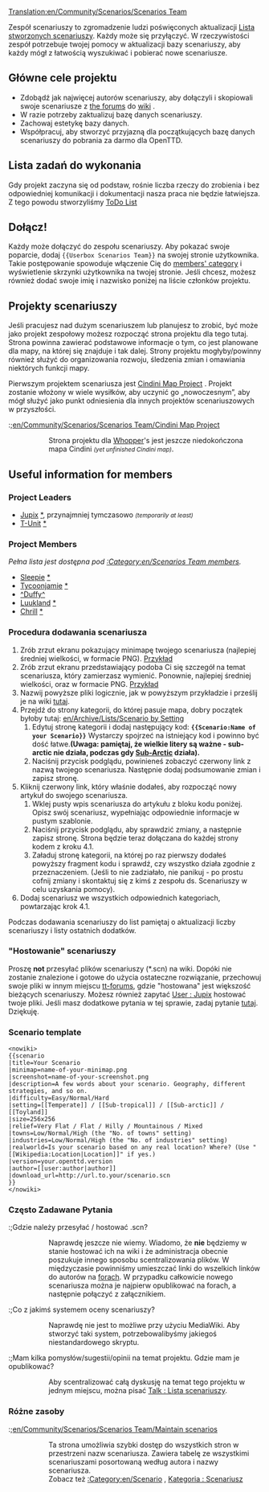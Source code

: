 [[Translation:en/Community/Scenarios/Scenarios Team]]

Zespół scenariuszy to zgromadzenie ludzi poświęconych aktualizacji [[pl/Archive/Lists/Lista scenariuszy|Lista stworzonych scenariuszy]]. Każdy może się przyłączyć. W rzeczywistości zespół potrzebuje twojej pomocy w aktualizacji bazy scenariuszy, aby każdy mógł z łatwością wyszukiwać i pobierać nowe scenariusze.

==Główne cele projektu==

* Zdobądź jak najwięcej autorów scenariuszy, aby dołączyli i skopiowali swoje scenariusze z [http://www.tt-forums.net/viewforum.php?f=60 the forums] do [[pl/Archive/Lists/Lista scenariuszy| wiki]] .
* W razie potrzeby zaktualizuj bazę danych scenariuszy.
* Zachowaj estetykę bazy danych.
* Współpracuj, aby stworzyć przyjazną dla początkujących bazę danych scenariuszy do pobrania za darmo dla OpenTTD.

==Lista zadań do wykonania==
Gdy projekt zaczyna się od podstaw, rośnie liczba rzeczy do zrobienia i bez odpowiedniej komunikacji i dokumentacji nasza praca nie będzie łatwiejsza. Z tego powodu stworzyliśmy  [[en/Community/Scenarios/Scenarios Team ToDo List|ToDo List]]

==Dołącz!==

Każdy może dołączyć do zespołu scenariuszy. Aby pokazać swoje poparcie, dodaj <code><nowiki>{{Userbox Scenarios Team}}</nowiki></code> na swojej stronie użytkownika. Takie postępowanie spowoduje włączenie Cię do [[:Category:en/Scenarios Team members|members' category]] i wyświetlenie skrzynki użytkownika na twojej stronie. Jeśli chcesz, możesz również dodać swoje imię i nazwisko poniżej na liście członków projektu.

==Projekty scenariuszy==

Jeśli pracujesz nad dużym scenariuszem lub planujesz to zrobić, być może jako projekt zespołowy możesz rozpocząć
strona projektu dla tego tutaj. Strona powinna zawierać podstawowe informacje o tym, co jest planowane dla mapy, na której się znajduje i tak dalej. Strony projektu mogłyby/powinny również służyć do organizowania rozwoju, śledzenia zmian i omawiania niektórych funkcji mapy.

Pierwszym projektem scenariusza jest  [[en/Community/Scenarios/Scenarios Team/Cindini Map Project|Cindini Map Project]] . Projekt zostanie włożony w wiele wysiłków, aby uczynić go „nowoczesnym”, aby mógł służyć jako punkt odniesienia dla innych projektów scenariuszowych w przyszłości.

:;[[en/Community/Scenarios/Scenarios Team/Cindini Map Project]]
::Strona projektu dla  [[en/Whopper|Whopper]]'s jest jeszcze niedokończona mapa Cindini <small>''(yet unfinished Cindini map)''</small>.

==Useful information for members==

===Project Leaders===

* [[en/Jupix|Jupix]] [http://www.tt-forums.net/profile.php?mode=viewprofile&u=6127 *], przynajmniej tymczasowo <small>''(temporarily at least)''</small>
* [[en/T-Unit|T-Unit]] [http://www.tt-forums.net/profile.php?mode=viewprofile&u=16437 *]

===Project Members===

''Pełna lista jest dostępna pod [[:Category:en/Scenarios Team members]].''

*[[en/Sleepie|Sleepie]] [http://www.tt-forums.net/profile.php?mode=viewprofile&u=15521 *]
*[[en/Tycoonjamie|Tycoonjamie]] [http://www.tt-forums.net/profile.php?mode=viewprofile&u=11355 *]
*[[en/^Duffy^|^Duffy^]]
*[[en/Luukland|Luukland]] [http://www.tt-forums.net/profile.php?mode=viewprofile&u=18632 *]
*[[en/Chrill|Chrill]] [http://www.tt-forums.net/memberlist.php?mode=viewprofile&u=5436 * ]

===Procedura dodawania scenariusza===

# Zrób zrzut ekranu pokazujący minimapę twojego scenariusza (najlepiej średniej wielkości, w formacie PNG). [http://wiki.openttd.org/index.php/Image:Scn-echo-minimap.png Przykład]
# Zrób zrzut ekranu przedstawiający podoba Ci się szczegół na temat scenariusza, który zamierzasz wymienić. Ponownie, najlepiej średniej wielkości, oraz w formacie PNG. [http://wiki.openttd.org/index.php/Image:Scn-echo-screenshot.png Przykład]
# Nazwij powyższe pliki logicznie, jak w powyższym przykładzie i prześlij je na wiki [[en/Special/Upload|tutaj]].
# Przejdź do strony kategorii, do której pasuje mapa, dobry początek byłoby tutaj: [[en/Archive/Lists/Scenario by Setting]]<!--[[Scenariusz według ustawień]]-->
## Edytuj stronę kategorii i dodaj następujący kod: '''<code><nowiki>{{Scenario:Name of your Scenario}}</nowiki><!--<nowiki>{{Scenariusz: nazwa twojego scenariusza}}</nowiki>--></code>''' Wystarczy spojrzeć na istniejący kod i powinno być dość łatwe.'''(Uwaga: pamiętaj, że wielkie litery są ważne - <nowiki>sub-arctic</nowiki> nie działa, podczas gdy [[pl/Manual/Klimat#Arktyczny|Sub-Arctic]]<!--Sub-Arktyczny--> działa). '''
## Naciśnij przycisk podglądu, powinieneś zobaczyć czerwony link z nazwą twojego scenariusza. Następnie dodaj podsumowanie zmian i zapisz stronę.
# Kliknij czerwony link, który właśnie dodałeś, aby rozpocząć nowy artykuł do swojego scenariusza.
## Wklej pusty wpis scenariusza do artykułu z bloku kodu poniżej. Opisz swój scenariusz, wypełniając odpowiednie informacje w pustym szablonie.
## Naciśnij przycisk podglądu, aby sprawdzić zmiany, a następnie zapisz stronę. Strona będzie teraz dołączana do każdej strony kodem z kroku 4.1.
## Załaduj stronę kategorii, na której po raz pierwszy dodałeś powyższy fragment kodu i sprawdź, czy wszystko działa zgodnie z przeznaczeniem. (Jeśli to nie zadziałało, nie panikuj - po prostu cofnij zmiany i skontaktuj się z kimś z zespołu ds. Scenariuszy w celu uzyskania pomocy).
# Dodaj scenariusz we wszystkich odpowiednich kategoriach, powtarzając krok 4.1.

Podczas dodawania scenariuszy do list pamiętaj o aktualizacji liczby scenariuszy i listy ostatnich dodatków.

==="Hostowanie" scenariuszy===
Proszę '''not''' przesyłać plików scenariuszy (*.scn) na wiki. Dopóki nie zostanie znalezione i gotowe do użycia ostateczne rozwiązanie, przechowuj swoje pliki w innym miejscu [http://www.tt-forums.net/viewforum.php?f=60 tt-forums], gdzie "hostowana" jest większość bieżących scenariuszy. Możesz również zapytać [[en/Jupix|User : Jupix]] hostować twoje pliki. Jeśli masz dodatkowe pytania w tej sprawie, zadaj pytanie <!--[[Talk:List of player-made scenarios|here]]-->[[pl/Lista scenariuszy|tutaj]].
Dziękuję.

===Scenario template===

<pre>
<nowiki>
{{scenario
|title=Your Scenario
|minimap=name-of-your-minimap.png
|screenshot=name-of-your-screenshot.png
|description=A few words about your scenario. Geography, different strategies, and so on.
|difficulty=Easy/Normal/Hard
|setting=[[Temperate]] / [[Sub-tropical]] / [[Sub-arctic]] / [[Toyland]]
|size=256x256
|relief=Very Flat / Flat / Hilly / Mountainous / Mixed
|towns=Low/Normal/High (the "No. of towns" setting)
|industries=Low/Normal/High (the "No. of industries" setting)
|realworld=Is your scenario based on any real location? Where? (Use "[[Wikipedia:Location|Location]]" if yes.)
|version=your.openttd.version
|author=[[user:author|author]]
|download_url=http://url.to.your/scenario.scn
}}
</nowiki>
</pre>

===Często Zadawane Pytania===

:;Gdzie należy przesyłać / hostować .scn?
::Naprawdę jeszcze nie wiemy. Wiadomo, że '''nie''' będziemy w stanie hostować ich na wiki i że administracja obecnie poszukuje innego sposobu scentralizowania plików. W międzyczasie powinniśmy umieszczać linki do wszelkich linków do autorów na [http://www.tt-forums.net/viewforum.php?f=60 forach]. W przypadku całkowicie nowego scenariusza można je najpierw opublikować na forach, a następnie połączyć z załącznikiem.

:;Co z jakimś systemem oceny scenariuszy?
::Naprawdę nie jest to możliwe przy użyciu MediaWiki. Aby stworzyć taki system, potrzebowalibyśmy jakiegoś niestandardowego skryptu.

:;Mam kilka pomysłów/sugestii/opinii na temat projektu. Gdzie mam je opublikować?
::Aby scentralizować całą dyskusję na temat tego projektu w jednym miejscu, można pisać <!--[[Talk:List of player-made scenarios]]-->[[pl/Lista scenariuszy|Talk : Lista scenariuszy]].

===Różne zasoby===


:;[[en/Community/Scenarios/Scenarios Team/Maintain scenarios]] <!--[[Grupa Scenarios/Pl/Maintain scenarios]]-->
::Ta strona umożliwia szybki dostęp do wszystkich stron w przestrzeni nazw scenariusza. Zawiera tabelę ze wszystkimi scenariuszami posortowaną według autora i nazwy scenariusza.
::Zobacz też [[:Category:en/Scenario]] , [[:Category:pl/Scenariusz|Kategoria : Scenariusz]]